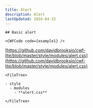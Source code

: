 ```yaml
---
title: Alert
description: Alert
lastUpdated: 2024-04-15
---
```




<Tabs>
  <TabItem label="Overview" icon="puzzle">
    
    ## Basic alert

    <CWFCode code={example1} />
  </TabItem>
  <TabItem label="Files" icon="list-format">

  [https://github.com/davidbrooksio/cwf-lite/blob/master/style/modules/alert.css](https://github.com/davidbrooksio/cwf-lite/blob/master/style/modules/alert.css)
  
    <FileTree>

    - style
      - modules
        - **alert.css**

    </FileTree>
  </TabItem>
  <TabItem label="Stylesheet" icon="open-book">
    <Code code={cssExample} lang="css" />
  </TabItem>
</Tabs>